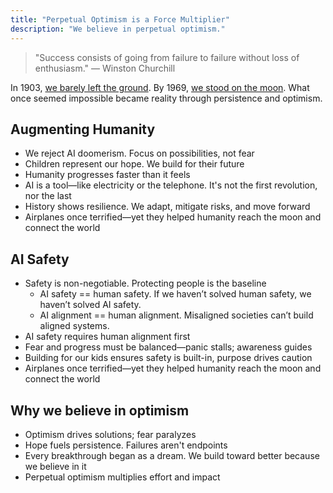 ```yaml
---
title: "Perpetual Optimism is a Force Multiplier"
description: "We believe in perpetual optimism."
---
```



<YouTube id="o48X3_XQ9to?si=KDkCQ8MZe13sEc68" />

> "Success consists of going from failure to failure without loss of enthusiasm." — Winston Churchill

In 1903, [we barely left the ground](https://en.wikipedia.org/wiki/Wright_Flyer). By 1969, [we stood on the moon](https://en.wikipedia.org/wiki/Apollo_11). What once seemed impossible became reality through persistence and optimism.

## Augmenting Humanity

- We reject AI doomerism. Focus on possibilities, not fear
- Children represent our hope. We build for their future
- Humanity progresses faster than it feels
- AI is a tool—like electricity or the telephone. It's not the first revolution, nor the last
- History shows resilience. We adapt, mitigate risks, and move forward
- Airplanes once terrified—yet they helped humanity reach the moon and connect the world

## AI Safety

- Safety is non-negotiable. Protecting people is the baseline
  - AI safety == human safety. If we haven’t solved human safety, we haven’t solved AI safety.
  - AI alignment == human alignment. Misaligned societies can’t build aligned systems.
- AI safety requires human alignment first
- Fear and progress must be balanced—panic stalls; awareness guides
- Building for our kids ensures safety is built-in, purpose drives caution
- Airplanes once terrified—yet they helped humanity reach the moon and connect the world

## Why we believe in optimism

- Optimism drives solutions; fear paralyzes
- Hope fuels persistence. Failures aren't endpoints
- Every breakthrough began as a dream. We build toward better because we believe in it
- Perpetual optimism multiplies effort and impact
